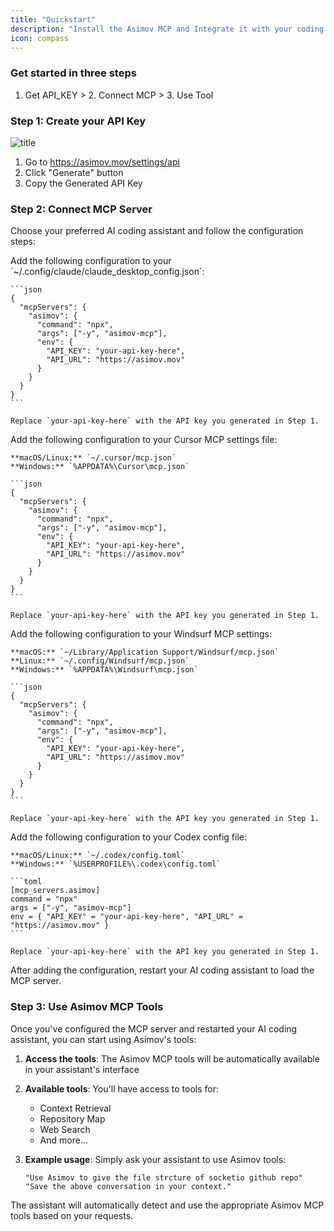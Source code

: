 ```yaml
---
title: "Quickstart"
description: "Install the Asimov MCP and Integrate it with your coding assistant."
icon: compass
---
```


### Get started in three steps

1. Get API_KEY > 2. Connect MCP > 3. Use Tool


### Step 1: Create your API Key 
![title](apikeys.jpg)

1. Go to https://asimov.mov/settings/api
2. Click "Generate" button
3. Copy the Generated API Key

### Step 2: Connect MCP Server

Choose your preferred AI coding assistant and follow the configuration steps:

<Tabs>
  <Tab title="Claude Code">
    Add the following configuration to your `~/.config/claude/claude_desktop_config.json`:

    ```json
    {
      "mcpServers": {
        "asimov": {
          "command": "npx",
          "args": ["-y", "asimov-mcp"],
          "env": {
            "API_KEY": "your-api-key-here",
            "API_URL": "https://asimov.mov" 
          }
        }
      }
    }
    ```

    Replace `your-api-key-here` with the API key you generated in Step 1.
  </Tab>

  <Tab title="Cursor">
    Add the following configuration to your Cursor MCP settings file:

    **macOS/Linux:** `~/.cursor/mcp.json`
    **Windows:** `%APPDATA%\Cursor\mcp.json`

    ```json
    {
      "mcpServers": {
        "asimov": {
          "command": "npx",
          "args": ["-y", "asimov-mcp"],
          "env": {
            "API_KEY": "your-api-key-here",
            "API_URL": "https://asimov.mov" 
          }
        }
      }
    }
    ```

    Replace `your-api-key-here` with the API key you generated in Step 1.
  </Tab>

  <Tab title="Windsurf">
    Add the following configuration to your Windsurf MCP settings:

    **macOS:** `~/Library/Application Support/Windsurf/mcp.json`
    **Linux:** `~/.config/Windsurf/mcp.json`
    **Windows:** `%APPDATA%\Windsurf\mcp.json`

    ```json
    {
      "mcpServers": {
        "asimov": {
          "command": "npx",
          "args": ["-y", "asimov-mcp"],
          "env": {
            "API_KEY": "your-api-key-here",
            "API_URL": "https://asimov.mov"
          }
        }
      }
    }
    ```

    Replace `your-api-key-here` with the API key you generated in Step 1.
  </Tab>

  <Tab title="Codex">
    Add the following configuration to your Codex config file:

    **macOS/Linux:** `~/.codex/config.toml`
    **Windows:** `%USERPROFILE%\.codex\config.toml`

    ```toml
    [mcp_servers.asimov]
    command = "npx"
    args = ["-y", "asimov-mcp"]
    env = { "API_KEY" = "your-api-key-here", "API_URL" = "https://asimov.mov" }
    ```

    Replace `your-api-key-here` with the API key you generated in Step 1.
  </Tab>
</Tabs>

<Note>
  After adding the configuration, restart your AI coding assistant to load the MCP server.
</Note>

### Step 3: Use Asimov MCP Tools

Once you've configured the MCP server and restarted your AI coding assistant, you can start using Asimov's tools:

1. **Access the tools**: The Asimov MCP tools will be automatically available in your assistant's interface
2. **Available tools**: You'll have access to tools for:
   - Context Retrieval
   - Repository Map
   - Web Search
   - And more...

3. **Example usage**: Simply ask your assistant to use Asimov tools:
   ```
   "Use Asimov to give the file strcture of socketio github repo"
   "Save the above conversation in your context."
   ```

<Note>
  The assistant will automatically detect and use the appropriate Asimov MCP tools based on your requests.
</Note>

